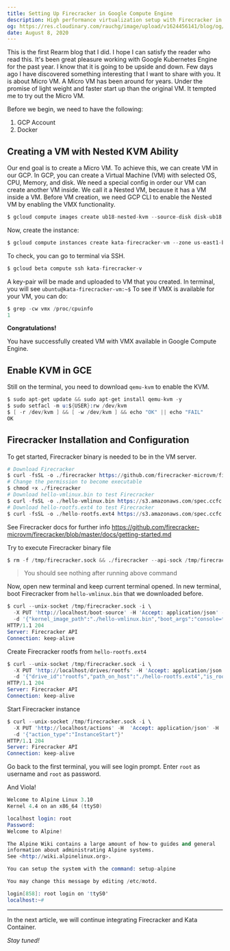 ```yaml
---
title: Setting Up Firecracker in Google Compute Engine
description: High performance virtualization setup with Firecracker in Google Compute Engine
og: https://res.cloudinary.com/rauchg/image/upload/v1624456141/blog/og/making-the-web_kuwgmz.png
date: August 8, 2020
---
```



This is the first Rearm blog that I did. I hope I can satisfy the reader who read this. It's been great pleasure working with Google Kubernetes Engine for the past year. 
I know that it is going to be upside and down. Few days ago I have discovered something interesting that I want to share with you. It is about Micro VM.
A Micro VM has been around for years. Under the promise of light weight and faster start up than the original VM. It tempted me to try out the Micro VM. 

Before we begin, we need to have the following:
1. GCP Account
2. Docker


## Creating a VM with Nested KVM Ability
Our end goal is to create a Micro VM. To achieve this, we can create VM in our GCP. 
In GCP, you can create a Virtual Machine (VM) with selected OS, CPU, Memory, and disk.
We need a special config in order our VM can create another VM inside. We call it a Nested VM, because it has a VM inside a VM.
Before VM creation, we need GCP CLI to enable the Nested VM by enabling the VMX functionality. 

```s
$ gcloud compute images create ub18-nested-kvm --source-disk disk-ub18 --licenses "https://www.googleapis.com/compute/v1/projects/vm-options/global/licenses/enable-vmx" --source-disk-zone asia-southeast1-a
```

Now, create the instance:

```s
$ gcloud compute instances create kata-firecracker-vm --zone us-east1-b --image ub18-nested-kvm
```

To check, you can go to terminal via SSH. 

```s
$ gcloud beta compute ssh kata-firecracker-v
```

A key-pair will be made and uploaded to VM that you created. In terminal, you will see `ubuntu@kata-firecracker-vm:~$`
To see if VMX is available for your VM, you can do:

```s
$ grep -cw vmx /proc/cpuinfo
1
```

<b>Congratulations!</b>

You have successfully created VM with VMX available in Google Compute Engine. 

## Enable KVM in GCE

Still on the terminal, you need to download `qemu-kvm` to enable the KVM. 

```s
$ sudo apt-get update && sudo apt-get install qemu-kvm -y
$ sudo setfacl -m u:${USER}:rw /dev/kvm
$ [ -r /dev/kvm ] && [ -w /dev/kvm ] && echo "OK" || echo "FAIL"
OK
```

## Firecracker Installation and Configuration

To get started, Firecracker binary is needed to be in the VM server. 

```s
# Download Firecracker
$ curl -fsSL -o ./firecracker https://github.com/firecracker-microvm/firecracker/releases/download/v0.21.1/firecracker-v0.21.1-x86_64
# Change the permission to become executable
$ chmod +x ./firecracker
# Download hello-vmlinux.bin to test Firecracker
$ curl -fsSL -o ./hello-vmlinux.bin https://s3.amazonaws.com/spec.ccfc.min/img/hello/kernel/hello-vmlinux.bin
# Download hello-rootfs.ext4 to test Firecracker
$ curl -fsSL -o ./hello-rootfs.ext4 https://s3.amazonaws.com/spec.ccfc.min/img/hello/fsfiles/hello-rootfs.ext4
```

See Firecracker docs for further info https://github.com/firecracker-microvm/firecracker/blob/master/docs/getting-started.md

Try to execute Firecracker binary file

```s
$ rm -f /tmp/firecracker.sock && ./firecracker --api-sock /tmp/firecracker.sock
```

> You should see nothing after running above command

Now, open new terminal and keep current terminal opened. In new terminal, boot Firecracker from `hello-vmlinux.bin` that we downloaded before. 

```s
$ curl --unix-socket /tmp/firecracker.sock -i \
  -X PUT 'http://localhost/boot-source' -H 'Accept: application/json' -H 'Content-Type: application/json' \
  -d '{"kernel_image_path":"./hello-vmlinux.bin","boot_args":"console=ttyS0 reboot=k panic=1 pci=off"}'
HTTP/1.1 204
Server: Firecracker API
Connection: keep-alive
```

Create Firecracker rootfs from `hello-rootfs.ext4` 

```s
$ curl --unix-socket /tmp/firecracker.sock -i \
  -X PUT 'http://localhost/drives/rootfs' -H 'Accept: application/json' -H 'Content-Type: application/json' \
  -d '{"drive_id":"rootfs","path_on_host":"./hello-rootfs.ext4","is_root_device":true,"is_read_only":false}'
HTTP/1.1 204
Server: Firecracker API
Connection: keep-alive
```

Start Firecracker instance

```s
$ curl --unix-socket /tmp/firecracker.sock -i \
  -X PUT 'http://localhost/actions' -H  'Accept: application/json' -H  'Content-Type: application/json' \
  -d '{"action_type":"InstanceStart"}'
HTTP/1.1 204
Server: Firecracker API
Connection: keep-alive
```

Go back to the first terminal, you will see login prompt. Enter `root` as username and `root` as password. 

And Viola!

```s
Welcome to Alpine Linux 3.10
Kernel 4.4 on an x86_64 (ttyS0)

localhost login: root
Password:
Welcome to Alpine!

The Alpine Wiki contains a large amount of how-to guides and general
information about administrating Alpine systems.
See <http://wiki.alpinelinux.org>.

You can setup the system with the command: setup-alpine

You may change this message by editing /etc/motd.

login[858]: root login on 'ttyS0'
localhost:~#
```

---

In the next article, we will continue integrating Firecracker and Kata Container. 

<i>Stay tuned!</i>
